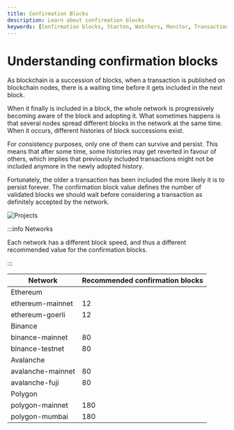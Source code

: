 ```yaml
---
title: Confirmation Blocks
description: Learn about confirmation blocks
keywords: [Confirmation blocks, Starton, Watchers, Monitor, Transaction]
---
```


# Understanding confirmation blocks

As blockchain is a succession of blocks, when a transaction is published on blockchain nodes, there is a waiting time before it gets included in the next block.

When it finally is included in a block, the whole network is progressively becoming aware of the block and adopting it.
What sometimes happens is that several nodes spread different blocks in the network at the same time.
When it occurs, different histories of block successions exist.

For consistency purposes, only one of them can survive and persist.
This means that after some time, some histories may get reverted in favour of others, which implies that previously included transactions might not be included anymore in the newly adopted history.

Fortunately, the older a transaction has been included the more likely it is to persist forever.
The confirmation block value defines the number of validated blocks we should wait before considering a transaction as definitely accepted by the network.

![Projects](src/confirmationblock.png)

:::info Networks 

Each network has a different block speed, and thus a different recommended value for the confirmation blocks.

:::

| Network           | Recommended confirmation blocks |
| ----------------- |---------------------------------|
| Ethereum          |
| ethereum-mainnet  | 12                              |
| ethereum-goerli   | 12                              |
| Binance           |
| binance-mainnet   | 80                              |
| binance-testnet   | 80                              |
| Avalanche         |
| avalanche-mainnet | 80                              |
| avalanche-fuji    | 80                              |
| Polygon           |                                 |
| polygon-mainnet   | 180                             |
| polygon-mumbai    | 180                             |
